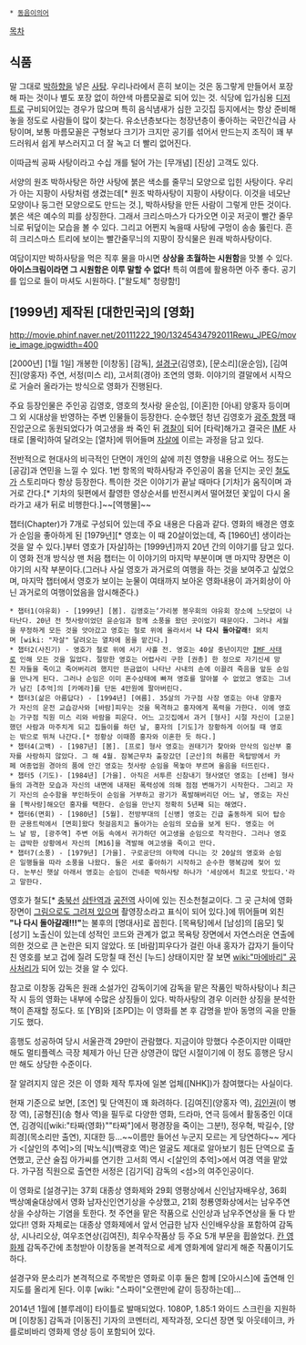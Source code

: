  * [[동음이의어]]
[[목차]]
== 식품 ==
말 그대로 [[박하]]향을 넣은 [[사탕]]. 우리나라에서 흔히 보이는 것은 동그랗게 만들어서 포장해 파는 것이나 별도 포장 없이 하얀색 마름모꼴로 되어 있는 것. 식당에 입가심용 [[디저트]]로 구비되어있는 경우가 많으며 특히 음식냄새가 심한 고깃집 등지에서는 항상 준비해놓을 정도로 사람들이 많이 찾는다. 유소년층보다는 청장년층이 좋아하는 국민간식급 사탕이며, 보통 마름모꼴은 구형보다 크기가 크지만 공기를 섞어서 만드는지 조직이 꽤 부드러워서 쉽게 부스러지고 더 잘 녹고 더 빨리 없어진다. 

이따금씩 공짜 사탕이라고 수십 개를 털어 가는 [무개념] [진상] 고객도 있다.

서양의 원조 박하사탕은 하얀 사탕에 붉은 색소를 줄무늬 모양으로 입힌 사탕이다. 우리가 아는 지팡이 사탕처럼 생겼는데[* 원조 박하사탕이 지팡이 사탕이다. 이것을 네모난 모양이나 둥그런 모양으로도 만드는 것.], 박하사탕을 만든 사람이 그렇게 만든 것이다. 붉은 색은 예수의 피를 상징한다. 그래서 크리스마스가 다가오면 이곳 저곳이 빨간 줄무늬로 뒤덮이는 모습을 볼 수 있다. 그리고 어쩐지 녹을때 사탕에 구멍이 송송 뚫린다. 흔히 크리스마스 트리에 보이는 빨간줄무늬의 지팡이 장식물은 원래 박하사탕이다.

여담이지만 박하사탕을 먹은 직후 물을 마시면 '''상상을 초월하는 시원함'''을 맛볼 수 있다. '''아이스크림이라면 그 시원함은 이루 말할 수 없다!''' 특히 여름에 활용하면 아주 좋다. 공기를 입으로 들이 마셔도 시원하다. ["왈도체" 청량함!]

== [1999년] 제작된 [대한민국]의 [영화] ==
http://movie.phinf.naver.net/20111222_190/13245434792011Rewu_JPEG/movie_image.jpgwidth=400

[2000년] [1월 1일] 개봉한 [이창동] [감독], [[설경구]](김영호), [문소리](윤순임), [김여진](양홍자) 주연, 서정(미스 리), 고서희(경아) 조연의 영화. 이야기의 결말에서 시작으로 거슬러 올라가는 방식으로 영화가 진행된다.

주요 등장인물은 주인공 김영호, 영호의 첫사랑 윤순임, [이혼]한 [아내] 양홍자 등이며 그 외 시대상을 반영하는 주변 인물들이 등장한다. 순수했던 청년 김영호가 [[광주 항쟁]] 때 진압군으로 동원되었다가 여고생을 쏴 죽인 뒤 [[경찰]]이 되어 [타락]해가고 결국은 [[IMF]] 사태로 [몰락]하여 달려오는 [열차]에 뛰어들며 [[자살]]에 이르는 과정을 담고 있다.

전반적으로 현대사의 비극적인 단면이 개인의 삶에 끼친 영향을 내용으로 어느 정도는 [공감]과 연민을 느낄 수 있다. 1번 항목의 박하사탕과 주인공이 몸을 던지는 곳인 [[철도]]가 스토리마다 항상 등장한다. 특이한 것은 이야기가 끝날 때마다 [기차]가 움직이며 과거로 간다.[* 기차의 뒷편에서 촬영한 영상순서를 반전시켜서 떨어졌던 꽃잎이 다시 올라가고 새가 뒤로 비행한다.]~~[역행물]~~

챕터(Chapter)가 7개로 구성되어 있는데 주요 내용은 다음과 같다. 영화의 배경은 영호가 순임을 좋아하게 된 [1979년][* 영호는 이 때 20살이었는데, 즉 [1960년] 생이라는 것을 알 수 있다.]부터 영호가 [자살]하는 [1999년]까지 20년 간의 이야기를 담고 있다. 이 영화 전개 방식상 맨 처음 챕터는 이 이야기의 마지막 부분이며 맨 마지막 장면은 이야기의 시작 부분이다.(그러나 사실 영호가 과거로의 여행을 하는 것을 보여주고 싶었으며, 마지막 챕터에서 영호가 보이는 눈물이 여태까지 보아온 영화내용이 과거회상이 아닌 과거로의 여행이었음을 암시해준다.)

 * 챕터1(야유회) - [1999년] [봄]. 김영호는‘가리봉 봉우회의 야유회 장소에 느닷없이 나타난다. 20년 전 첫사랑이었던 윤순임과 함께 소풍을 왔던 곳이었기 때문이다. 그러나 세월을 무정하게 모든 것을 앗아갔고 영호는 철로 위에 올라서서 '''나 다시 돌아갈래!''' 외치며 [wiki: "자살" 달려오는 열차에 몸을 맡긴다.] 
 * 챕터2(사진기) - 영호가 철로 위에 서기 사흘 전. 영호는 40살 중년이지만 [[IMF 사태]]로 인해 모든 것을 잃었다. 절망한 영호는 어렵사리 구한 [권총] 한 정으로 자기신세 망친 자들을 죽이고 죽어버리려 했지만 뜬금없이 나타난 사내의 손에 이끌려 죽음을 앞둔 순임을 만나게 된다. 그러나 순임은 이미 혼수상태에 빠져 영호를 알아볼 수 없었고 영호는 그녀가 남긴 [추억]의 [카메라]를 단돈 4만원에 팔아버린다.
 * 챕터3(삶은 아름답다) - [1994년] [여름]. 35살의 가구점 사장 영호는 아내 양홍자가 자신의 운전 교습강사와 [바람]피우는 것을 목격하고 홍자에게 폭력을 가한다. 이에 영호는 가구점 직원 미스 리와 바람을 피운다. 어느 고깃집에서 과거 [형사] 시절 자신이 [고문]했던 사람과 마주치게 되고 집들이를 하던 날, 홍자의 [기도]가 장황하게 이어질 때 영호는 밖으로 뛰쳐 나간다.[* 정황상 이때쯤 홍자와 이혼한 듯 하다.]
 * 챕터4(고백) - [1987년] [봄]. [프로] 형사 영호는 권태기가 찾아와 만삭의 임산부 홍자를 사랑하지 않았다. 그 해 4월. 잠복근무차 출장갔던 [군산]의 허름한 옥탑방에서 카페 여종업원 경아의 품에 안긴 영호는 첫사랑 순임을 목놓아 부르며 울음을 터뜨린다.
 * 챕터5 (기도)- [1984년] [가을]. 아직은 서투른 신참내기 형사였던 영호는 [선배] 형사들의 과격한 모습과 자신의 내면에 내재된 폭력성에 의해 점점 변해가기 시작한다. 그리고 자기 자신의 순수함을 부인하듯이 순임을 거부하고 광기가 폭발해버리던 어느 날, 영호는 자신을 [짝사랑]해오던 홍자를 택한다. 순임을 만난지 정확히 5년째 되는 해였다.
 * 챕터6(면회) - [1980년] [5월]. 전방부대의 [신병] 영호는 긴급 출동하게 되어 탑승한 군용트럭에서 [면회]왔다 헛걸음치고 돌아가는 순임의 모습을 보게 된다. 영호는 어느 날 밤, [광주역] 주변 어둠 속에서 귀가하던 여고생을 순임으로 착각한다. 그러나 영호는 급박한 상황에서 자신의 [M16]을 격발해 여고생을 죽이고 만다.
 * 챕터7(소풍) - [1979년] [가을]. 구로공단의 야학에 다니는 갓 20살의 영호와 순임은 일행들을 따라 소풍을 나왔다. 둘은 서로 좋아하기 시작하고 순수한 행복감에 젖어 있다. 눈부신 햇살 아래서 영호는 순임이 건네준 박하사탕 하나가 '세상에서 최고로 맛있다.'라고 말한다. 

영호가 철도[* [[충북선]] [[삼탄역]]과 [[공전역]] 사이에 있는 진소천철교이다. 그 곳 근처에 영화장면이 [http://blog.daum.net/namjunri/10678362 그림으로도 그려져 있으며] 촬영장소라고 표식이 되어 있다.]에 뛰어들며 외친 '''"나 다시 돌아갈래!!!"'''는 불후의 [명대사]로 꼽힌다. [목욕탕]에서 [남성]의 [음모] 및 [성기] 노출신이 있는데 성적인 코드와 관계가 없고 목욕탕 장면에서 자연스러운 연출에 의한 것으로 큰 논란은 되지 않았다. 또 [바람]피우다가 걸린 아내 홍자가 갑자기 들이닥친 영호를 보고 겁에 질려 도망칠 때 전신 [누드] 상태이지만 잘 보면 [[wiki:"마에바리" 공사]]처리가 되어 있는 것을 알 수 있다.

참고로 이창동 감독은 원래 소설가인 감독이기에 감독을 맡은 작품인 박하사탕이나 최근작 시 등의 영화는 내부에 수많은 상징들이 있다. 박하사탕의 경우 이러한 상징을 분석한 책이 존재할 정도다. 또 [YB]와 [조PD]는 이 영화를 본 후 감명을 받아 동명의 곡을 만들기도 했다.

흥행도 성공하여 당시 서울관객 29만이 관람했다. 지금이야 망했다 수준이지만 이때만 해도 멀티플렉스 극장 체제가 아닌 단관 상영관이 많던 시절이기에 이 정도 흥행은 당시만 해도 상당한 수준이다.

잘 알려지지 않은 것은 이 영화 제작 투자에 일본 업체([NHK])가 참여했다는 사실이다.

현재 기준으로 보면, [조연] 및 단역진이 꽤 화려하다. [김여진](양홍자 역), [[김인권]](이 병장 역), [공형진](송 형사 역)을 필두로 다양한 영화, 드라마, 연극 등에서 활동중인 이대연, 김경익([wiki:"타짜(영화)""타짜"]에서 평경장을 죽이는 그분!), 정우혁, 박길수, [양희경](목소리만 출연), 지대한 등...~~이름만 들어선 누군지 모르는 게 당연하다~~ 게다가 <[살인의 추억]>의 [박노식](백광호 역)은 얼굴도 제대로 알아보기 힘든 단역으로 출연했고, 군산 술집 아가씨를 연기한 고서희 역시 <[살인의 추억]>에서 여경 역을 맡았다. 가구점 직원으로 출연한 서정은 [김기덕] 감독의 <섬>의 여주인공이다. 

이 영화로 [설경구]는 37회 대종상 영화제와 29회 영평상에서 신인남자배우상, 36회 백상예술대상에서 영화 남자신인연기상을 수상했고, 21회 청룡영화상에서는 남우주연상을 수상하는 기염을 토한다. 첫 주연을 맡은 작품으로 신인상과 남우주연상을 둘 다 받았다!!
영화 자체로는 대종상 영화제에서 앞서 언급한 남자 신인배우상을 포함하여 감독상, 시나리오상, 여우조연상(김여진), 최우수작품상 등 주요 5개 부문을 휩쓸었다.
[[칸 영화제]] 감독주간에 초청받아 이창동을 본격적으로 세계 영화계에 알리게 해준 작품이기도 하다.

설경구와 문소리가 본격적으로 주목받은 영화로 이후 둘은 함께 [오아시스]에 출연해 인지도를 올리게 된다. 이후 [wiki: "스파이"오랜만에 같이 등장하는데]...

2014년 1월에 [블루레이] 타이틀로 발매되었다. 1080P, 1.85:1 와이드 스크린을 지원하며 [이창동] 감독과 [이동진] 기자의 코멘터리, 제작과정, 오디션 장면 및 아웃테이크, 카를로비바리 영화제 영상 등이 포함되어 있다.
